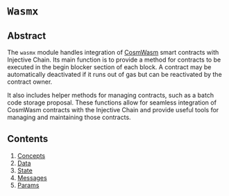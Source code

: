 # `Wasmx`

## Abstract

The `wasmx` module handles integration of [CosmWasm](https://cosmwasm.com) smart contracts with Injective Chain.
Its main function is to provide a method for contracts to be executed in the begin blocker section of each block.
A contract may be automatically deactivated if it runs out of gas but can be reactivated by the contract owner.

It also includes helper methods for managing contracts, such as a batch code storage proposal. These functions allow for seamless integration of CosmWasm contracts with the Injective Chain and provide useful tools for managing and maintaining those contracts.

## Contents

1. [Concepts](./wasmx/01_concepts/)
2. [Data](./wasmx/02_data/)
3. [State](./wasmx/03_proposals/)
4. [Messages](./wasmx/04_messages/)
5. [Params](./wasmx/05_params/)
